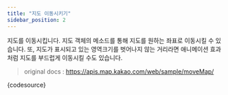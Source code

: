 ```yaml
---
title: "지도 이동시키기"
sidebar_position: 2
---
```


지도를 이동시킵니다. 지도 객체의 메소드를 통해 지도를 원하는 좌표로 이동시킬 수 있습니다. 또, 지도가 표시되고 있는 영역크기를 벗어나지 않는 거리라면 애니메이션 효과처럼 지도를 부드럽게 이동시킬 수도 있습니다.

> original docs : https://apis.map.kakao.com/web/sample/moveMap/


<LiveEditor>{codesource}</LiveEditor>
